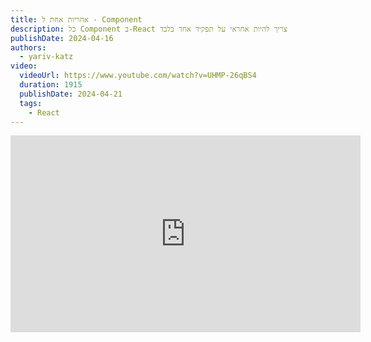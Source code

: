 ```yaml
---
title: אחריות אחת ל - Component
description: כל Component ב-React צריך להיות אחראי על תפקיד אחד בלבד
publishDate: 2024-04-16
authors:
  - yariv-katz
video:
  videoUrl: https://www.youtube.com/watch?v=UHMP-26qBS4
  duration: 1915
  publishDate: 2024-04-21
  tags:    
    - React
---
```



<div class="not-content flex">
	<iframe
		className="mx-auto mb-10"
		width="560"
		height="315"
		src="https://www.youtube.com/embed/UHMP-26qBS4?si=l_Ym_uy3btnRKvG5"
		title="YouTube video player"
		frameBorder="0"
		allow="accelerometer; autoplay; clipboard-write; encrypted-media; gyroscope; picture-in-picture; web-share"
		allowFullScreen
	/>
</div>

[SOLID](https://simple.wikipedia.org/wiki/SOLID_(object-oriented_design)#:~:text=mnemonic%20acronym%20for%205%20principles,(rules)%20in%20computer%20programming.) הוא סט של חמישה עקרונות שעוזרים לך לעצב קוד מאורגן, ניתן לתחזוקה ולהרחבה.
בשיעור זה נתמקד ב- `Single Responsibility Principle` שהוא ה- `S` ב- `SOLID`.

טעות שחוזרת שאני רואה בקרב מפתחי React, וטעות שיכולה לגרום לבעיות רבות בעתיד.
אם ה-Component שלך ארוך מאוד ועוסק בדברים רבים, זה אות שה-Component עשוי להפר את `Single Responsibility Principle`.

אם ה - Component כולל הרבה if's שמציינים דברים שונים, או אם יש לו הרבה מצבים שונים, או אם יש לו הרבה פונקציות שעושות דברים שונים, זה אות שה-Component עשוי להפר את `Single Responsibility Principle`.

בואו נבחן את ה - Component הבא וננסה לשפר אותו על ידי הקפדה על כלל ה -  `Single Responsibility Principle`.

<div className="mt-5 not-content" dir="ltr">
<Sandpack 
	client:load
	customSetup={{ 
		dependencies: { 
			"react": "^18.0.0",
    	"react-dom": "^18.0.0",
    	"react-scripts": "^5.0.0",
    	"@tanstack/react-query": "5.29.2"
		}
	}}
	files={{
		"/BadTodo.js": {
			readOnly: true,	
			code: `/**
 * Todo is in charge of:
 *    - send a request to fetch the todo items
 *    - render a loading sign until the response is recieved
 *    - render a list of todo items
 *    - render an error if the request if failing
 *
 * This long list is a sign for breaking the single responsibility rule
 */


  const { data, error, isPending } = useQuery({
    queryKey: ["todos"],
    queryFn: () => {
      return fetch("https://jsonplaceholder.typicode.com/todos").then((res) => {
        if (!res.ok) {
          // make the promise be rejected if we didn't get a 2xx response
          throw new Error("Not 2xx response", { cause: res });
        } else {
          return res.json();
        }
      });
    },
  });

  if (isPending) {
    return <h1>Loading</h1>;
  }

  if (error) {
    return <h6>{error.message}</h6>;
  }

  return (
    <ul>
      {data?.map((todo) => (
        <li key={todo.id}>{todo.title}</li>
      ))}
    </ul>
  );
}
			`
		},
		"/App.js": {
			hidden: true,
			readOnly: true,		
			code: `import { QueryClient, QueryClientProvider } from "@tanstack/react-query";
			
// Create a client
const queryClient = new QueryClient();

  return (
		<QueryClientProvider client={queryClient}>
			<BadTodo />
		</QueryClientProvider>		
  )
}`
		},
		
	}}
	template="react" 
/>
</div>

נסתכל על ה - Component `<BadTodo />`. ה - Component אחראי על לקבל את רשימת ה - todo items, להציג סימן טעינה עד שהתשובה מתקבלת, להציג רשימת todo items, ולהציג שגיאה אם הבקשה נכשלת.
נשים לב לכמה if's שונים אשר גורמים להצגה שונה, וזה אות שה - Component עשוי להפר את `Single Responsibility Principle`.
מה אם נרצה לחלוק את הסימן טעינה עם Component אחרים? מה אם נרצה לחלוק את ההודעה שגיאה עם Component אחרים? מה אם נרצה לחלוק את רשימת ה - todo items עם Component אחרים? אי אפשר לעשות זאת מכיוון שה - Component עושה יותר מדי דברים.
לעתים קרובות שבירת `Single Responsibility Principle` גורמת לשכפול קוד, וזה עשוי להקשות על תחזוקה ובדיקה של הקוד.

נחליף את ה - Component `<BadTodo />` וניצור במקום זאת את ה - Component `<GoodTodo />` אשר עוקב אחר `Single Responsibility Principle`.
נסתכל על הקוד הבא:

<div className="mt-5 not-content" dir="ltr">
<Sandpack 
	client:load
	customSetup={{ 
		dependencies: { 
			"react": "^18.0.0",
    	"react-dom": "^18.0.0",
    	"react-scripts": "^5.0.0",
    	"@tanstack/react-query": "5.29.2",
			"react-error-boundary": "4.0.13"
		}
	}}
	files={{
		"/GoodTodo.js": {
			readOnly: true,	
			code: `import { useTodos } from "./todo.hook.js";

  const { data } = useTodos();

  return (
    <ul>
      {data.map((todo) => (
        <li key={todo.id}>{todo.title}</li>
      ))}
    </ul>
  );
}
`
		},
		"/App.js": {			
			readOnly: true,		
			code: `import "./styles.css";

// Create a client
const queryClient = new QueryClient();

  return (
		<QueryClientProvider client={queryClient}>
			<div className="App">
				<ErrorBoundary fallback={<Error />}>
					<Suspense fallback={<Loading />}>
						<GoodTodo />
					</Suspense>
				</ErrorBoundary>
			</div>
		</QueryClientProvider>
  );
}
`
		},
		"/Loading.js": {
			readOnly: true,	
			code: `export function Loading() {
	return <h1>Loading</h1>;
}					 
					`
		},
		"/Error.js": {
			readOnly: true,	
			code: `export function Error() {
	return <h6>Something went wrong</h6>;
}`
		},
		"/todo.hook.js": {
			readOnly: true,	
			code: `import { useSuspenseQuery } from "@tanstack/react-query";

/**
 * Will query the server for a list of todo items
 * @returns {ReturnType<typeof useSuspenseQuery>}
 */
  return useSuspenseQuery({
    queryKey: ["todos"],
    queryFn: () => {
      return fetch("https://jsonplaceholder.typicode.com/todos").then(
        (res) => {
          if (!res.ok) {
            // make the promise be rejected if we didn't get a 2xx response
            throw new Error("Not 2xx response", { cause: res });
          } else {
            return res.json();
          }
        }
      );
    },
  });
}
`
		}
	}}
	template="react" 
/>
</div>

אנחנו משתמשים כאן בכמה טכניקות כדי לתת ל - `<GoodTodo>` ולכל ה - Components כאן אחריות אחת בלבד:
- אנו משתמשים ב - Custom Hook `useTodos` כדי לקבל את רשימת ה - todo items. ה - Hook הזה אחראי רק על לקבל את רשימת ה - todo items ולא על דבר אחר.
- אנו משתמשים ב - `<Suspense>` ומספקים לו את ה - `fallback` prop עם ה - `<Loading />` Component. בכך אנו יכולים לשתף את הסימן טעינה עם Components אחרים, וה - `<Loading>` עצמו אחראי רק על סימן הטעינה.
- אנו משתמשים ב - `<ErrorBoundary>` ומספקים לו את ה - `fallback` prop עם ה - `<Error />` Component. בכך אנו יכולים לשתף את ההודעה שגיאה עם Components אחרים, וה - `<Error>` עצמו אחראי רק על ההודעה שגיאה.

כל דבר באפליקציה שלנו אחראי רק על דבר אחד ורק על דבר אחד. זה עושה את הקוד שלנו קל יותר לתחזוקה, קל יותר לבדיקה, וקל יותר להרחבה.
אנו יכולים בקלות לשתף את ה - `<Loading />` ואת ה - `<Error />` Components עם Components אחרים, ואנו יכולים בקלות לשתף את ה - `useTodos` Hook עם Components אחרים.
